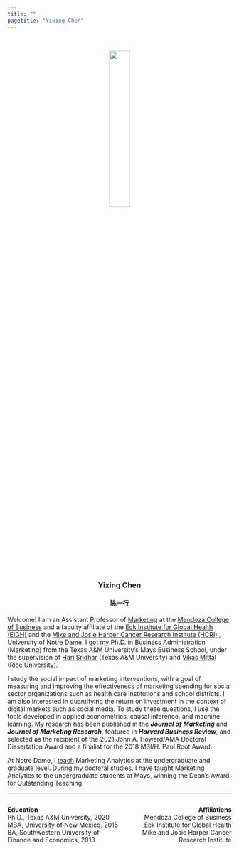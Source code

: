 ```yaml
---
title: ""
pagetitle: "Yixing Chen"
---
```


<p>&nbsp;</p> 
<center>
<img src="images/Website2 (1).png" style="width:30%">

###    Yixing Chen
####   陈一行
</center>

Welcome! I am an Assistant Professor of [Marketing](https://mendoza.nd.edu/research-faculty/academic-departments/marketing/) at the [Mendoza College of Business](https://mendoza.nd.edu/) and a faculty affiliate of the [Eck Institute for Global Health (EIGH)](https://globalhealth.nd.edu/) and the [Mike and Josie Harper Cancer Research Institute (HCRI)](https://harpercancer.nd.edu/) , University of Notre Dame. I got my Ph.D. in Business Administration (Marketing) from the Texas A&M University’s Mays Business School, under the supervision of [Hari Sridhar](https://mays.tamu.edu/directory/shriharisridhar/) (Texas A&M University) and [Vikas Mittal](https://business.rice.edu/person/vikas-mittal) (Rice University). 

I study the social impact of marketing interventions, with a goal of measuring and improving the effectiveness of marketing spending for social sector organizations such as health care institutions and school districts. I am also interested in quantifying the return on investment in the context of digital markets such as social media. To study these questions, I use the tools developed in applied econometrics, causal inference, and machine learning. My [research](research.html) has been published in the ***Journal of Marketing*** and ***Journal of Marketing Research***, featured in ***Harvard Business Review***, and selected as the recipient of the 2021 John A. Howard/AMA Doctoral Dissertation Award and a finalist for the 2018 MSI/H. Paul Root Award. 

At Notre Dame, I [teach](teaching.html) Marketing Analytics at the undergraduate and graduate level. During my doctoral studies, I have taught Marketing Analytics to the undergraduate students at Mays, winning the Dean’s Award for Outstanding Teaching.

***

<style type="text/css">
.column-left{
  float: left;
  width: 50%;
  text-align: left;
}

.column-right{
  float: right;
  width: 50%;
  text-align: right;
}
</style>


<div class="column-left">
**Education**  
Ph.D., Texas A&M University, 2020  
MBA, University of New Mexico, 2015  
BA, Southwestern University of Finance and Economics, 2013  
</div>

<div class="column-right">
**Affiliations**  
Mendoza College of Business\
Eck Institute for Global Health\
Mike and Josie Harper Cancer Research Institute

</div>


***
